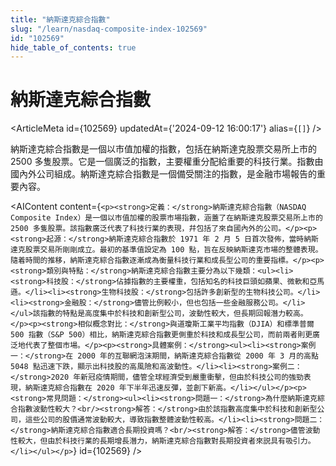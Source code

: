 ```yaml
---
title: "納斯達克綜合指數"
slug: "/learn/nasdaq-composite-index-102569"
id: "102569"
hide_table_of_contents: true
---
```



# 納斯達克綜合指數

<ArticleMeta id={102569} updatedAt={'2024-09-12 16:00:17'} alias={`[]`} />
<div className='border-solid border-b border-t-0 my-4 border-[var(--ifm-color-gray-300)]' />

納斯達克綜合指數是一個以市值加權的指數，包括在納斯達克股票交易所上市的 2500 多隻股票。它是一個廣泛的指數，主要權重分配給重要的科技行業。指數由國內外公司組成。納斯達克綜合指數是一個備受關注的指數，是金融市場報告的重要內容。

<AIContent content={`<p><strong>定義：</strong>納斯達克綜合指數（NASDAQ Composite Index）是一個以市值加權的股票市場指數，涵蓋了在納斯達克股票交易所上市的 2500 多隻股票。該指數廣泛代表了科技行業的表現，幷包括了來自國內外的公司。</p><p><strong>起源：</strong>納斯達克綜合指數於 1971 年 2 月 5 日首次發佈，當時納斯達克股票交易所剛剛成立。最初的基準值設定為 100 點，旨在反映納斯達克市場的整體表現。隨着時間的推移，納斯達克綜合指數逐漸成為衡量科技行業和成長型公司的重要指標。</p><p><strong>類別與特點：</strong>納斯達克綜合指數主要分為以下幾類：<ul><li><strong>科技股：</strong>佔據指數的主要權重，包括知名的科技巨頭如蘋果、微軟和亞馬遜。</li><li><strong>生物科技股：</strong>包括許多創新型的生物科技公司。</li><li><strong>金融股：</strong>儘管比例較小，但也包括一些金融服務公司。</li></ul>該指數的特點是高度集中於科技和創新型公司，波動性較大，但長期回報潛力較高。</p><p><strong>相似概念對比：</strong>與道瓊斯工業平均指數（DJIA）和標準普爾 500 指數（S&P 500）相比，納斯達克綜合指數更側重於科技和成長型公司，而前兩者則更廣泛地代表了整個市場。</p><p><strong>具體案例：</strong><ul><li><strong>案例一：</strong>在 2000 年的互聯網泡沫期間，納斯達克綜合指數從 2000 年 3 月的高點 5048 點迅速下跌，顯示出科技股的高風險和高波動性。</li><li><strong>案例二：</strong>2020 年新冠疫情期間，儘管全球經濟受到嚴重衝擊，但由於科技公司的強勁表現，納斯達克綜合指數在 2020 年下半年迅速反彈，並創下新高。</li></ul></p><p><strong>常見問題：</strong><ul><li><strong>問題一：</strong>為什麼納斯達克綜合指數波動性較大？<br/><strong>解答：</strong>由於該指數高度集中於科技和創新型公司，這些公司的股價通常波動較大，導致指數整體波動性較高。</li><li><strong>問題二：</strong>納斯達克綜合指數適合長期投資嗎？<br/><strong>解答：</strong>儘管波動性較大，但由於科技行業的長期增長潛力，納斯達克綜合指數對長期投資者來説具有吸引力。</li></ul></p>`} id={102569} />
